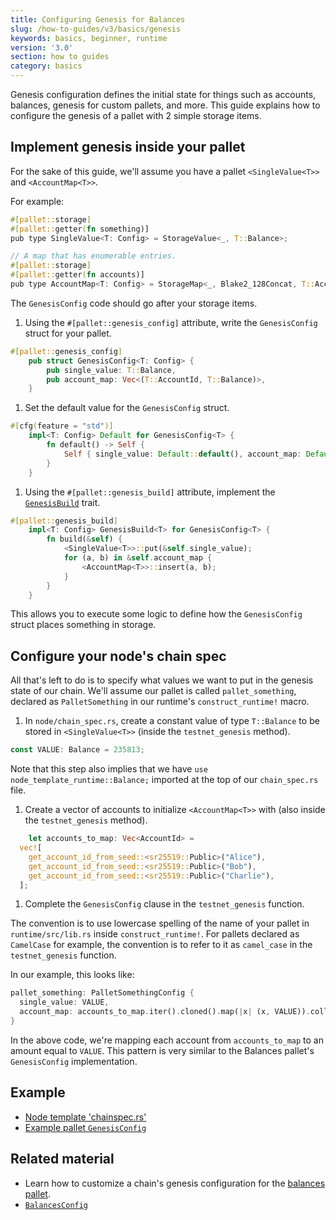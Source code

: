 ```yaml
---
title: Configuring Genesis for Balances
slug: /how-to-guides/v3/basics/genesis
keywords: basics, beginner, runtime
version: '3.0'
section: how to guides
category: basics
---
```


Genesis configuration defines the initial state for things such as accounts, balances, genesis for custom pallets, and more.
This guide explains how to configure the genesis of a pallet with 2 simple storage items.

## Implement genesis inside your pallet

For the sake of this guide, we'll assume you have a pallet `<SingleValue<T>>` and `<AccountMap<T>>`.

For example:

```rust
#[pallet::storage]
#[pallet::getter(fn something)]
pub type SingleValue<T: Config> = StorageValue<_, T::Balance>;

// A map that has enumerable entries.
#[pallet::storage]
#[pallet::getter(fn accounts)]
pub type AccountMap<T: Config> = StorageMap<_, Blake2_128Concat, T::AccountId, T::Balance>;
```

The `GenesisConfig` code should go after your storage items.

1. Using the `#[pallet::genesis_config]` attribute, write the `GenesisConfig` struct for your pallet.

```rust
#[pallet::genesis_config]
	pub struct GenesisConfig<T: Config> {
		pub single_value: T::Balance,
		pub account_map: Vec<(T::AccountId, T::Balance)>,
	}
```

1. Set the default value for the `GenesisConfig` struct.

```rust
#[cfg(feature = "std")]
	impl<T: Config> Default for GenesisConfig<T> {
		fn default() -> Self {
			Self { single_value: Default::default(), account_map: Default::default() }
		}
	}
```

1. Using the `#[pallet::genesis_build]` attribute, implement the [`GenesisBuild`](/rustdocs/latest/frame_support/traits/trait.GenesisBuild.html) trait.

```rust
#[pallet::genesis_build]
	impl<T: Config> GenesisBuild<T> for GenesisConfig<T> {
		fn build(&self) {
			<SingleValue<T>>::put(&self.single_value);
			for (a, b) in &self.account_map {
				<AccountMap<T>>::insert(a, b);
			}
		}
	}
```

This allows you to execute some logic to define how the `GenesisConfig` struct places something in storage.

## Configure your node's chain spec

All that's left to do is to specify what values we want to put in the genesis state of our chain.
We'll assume our pallet is called `pallet_something`, declared as `PalletSomething` in our runtime's `construct_runtime!` macro.

1. In `node/chain_spec.rs`, create a constant value of type `T::Balance` to be stored in `<SingleValue<T>>` (inside the `testnet_genesis` method).

```rust
const VALUE: Balance = 235813;
```

Note that this step also implies that we have `use node_template_runtime::Balance;` imported at the top of our `chain_spec.rs` file.

1. Create a vector of accounts to initialize `<AccountMap<T>>` with (also inside the `testnet_genesis` method).

```rust
	let accounts_to_map: Vec<AccountId> =
  vec![
    get_account_id_from_seed::<sr25519::Public>("Alice"),
    get_account_id_from_seed::<sr25519::Public>("Bob"),
    get_account_id_from_seed::<sr25519::Public>("Charlie"),
  ];
```

1. Complete the `GenesisConfig` clause in the `testnet_genesis` function.

The convention is to use lowercase spelling of the name of your pallet in `runtime/src/lib.rs` inside `construct_runtime!`.
For pallets declared as `CamelCase` for example, the convention is to refer to it as `camel_case` in the `testnet_genesis` function.

In our example, this looks like:

```rust
pallet_something: PalletSomethingConfig {
  single_value: VALUE,
  account_map: accounts_to_map.iter().cloned().map(|x| (x, VALUE)).collect(),
}
```

In the above code, we're mapping each account from `accounts_to_map` to an amount equal to `VALUE`.
This pattern is very similar to the Balances pallet's `GenesisConfig` implementation.

## Example

- [Node template 'chainspec.rs'][node-template-chainspec]
- [Example pallet `GenesisConfig`](/rustdocs/latest/src/pallet_example/lib.rs.html#607)

## Related material

- Learn how to customize a chain's genesis configuration for the [balances pallet](/rustdocs/latest/pallet_balances/index.html).
- [`BalancesConfig`][balances-config-rustdocs]

[balances-config-rustdocs]: /rustdocs/latest/node_template_runtime/type.BalancesConfig.html
[genesis-config-rustdocs]: /rustdocs/latest/pallet_balances/struct.GenesisConfig.html
[node-template-chainspec]: https://github.com/substrate-developer-hub/substrate-node-template/blob/master/node/src/chain_spec.rs#L142-L144
